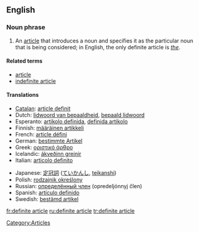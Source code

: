 ==English==

===Noun phrase===
{{en-noun|sg=[[definite]] [[article]]}}

# {{grammar}} An [[article]] that introduces a noun and specifies it as the particular noun that is being considered; in English, the only definite article is ''[[the]]''.

====Related terms====
*[[article]]
*[[indefinite article]]

====Translations====
{{top}}
*[[Catalan]]: [[article definit]]
*Dutch: [[lidwoord van bepaaldheid]], [[bepaald lidwoord]] {{n}}
*Esperanto: [[artikolo definida]], [[definida artikolo]]
*Finnish: [[määräinen artikkeli]]
*French: [[article défini]] {{m}}
*German: [[bestimmte Artikel]] {{m}}
*Greek: [[οριστικό άρθρο]] {{n}}
*Icelandic: [[ákveðinn greinir]] {{m}}
*Italian: [[articolo definito]] {{m}}
{{mid}}
*Japanese: [[定冠詞]] ([[ていかんし]], [[teikanshi]])
*Polish: [[rodzajnik określony]] {{m}}
*Russian: [[определённый член]] (opredeljónnyj člen) {{m}}
*Spanish: [[artículo definido]] {{m}}
*Swedish: [[bestämd artikel]]
{{bottom}}

[[Category:Articles]]

[[fr:definite article]]
[[ru:definite article]]
[[tr:definite article]]